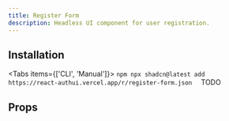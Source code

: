```yaml
---
title: Register Form
description: Headless UI component for user registration.
---
```


<PreviewComponent name="register-form" />

## Installation

<Tabs items={['CLI', 'Manual']}>
  <Tab value="CLI">
    ```npm npx shadcn@latest add
    https://react-authui.vercel.app/r/register-form.json 
    ```
  </Tab>
  <Tab value="Manual">TODO</Tab>
</Tabs>

## Props

<AutoTypeTable type="{ prop1: string }" />
